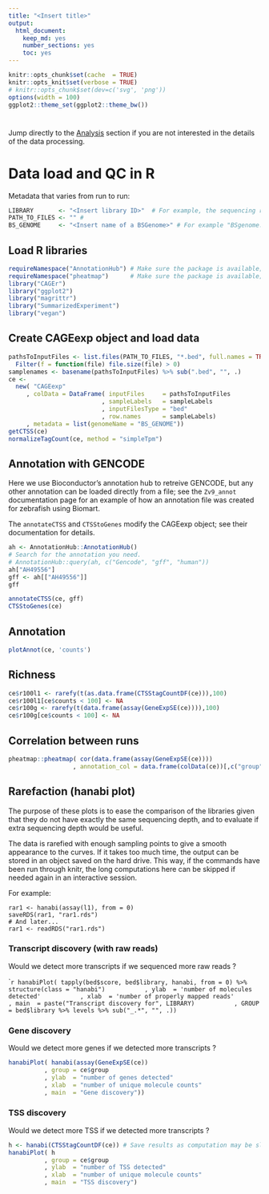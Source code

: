 ```yaml
---
title: "<Insert title>"
output: 
  html_document: 
    keep_md: yes
    number_sections: yes
    toc: yes
---
```


```r
knitr::opts_chunk$set(cache  = TRUE)
knitr::opts_knit$set(verbose = TRUE)
# knitr::opts_chunk$set(dev=c('svg', 'png'))
options(width = 100)
ggplot2::theme_set(ggplot2::theme_bw())
```

<Insert title>
==============

Jump directly to the [Analysis](#analysis) section if you are not interested in
the details of the data processing.

Data load and QC in R
=====================

Metadata that varies from run to run:

```r
LIBRARY       <- "<Insert library ID>"  # For example, the sequencing run ID.
PATH_TO_FILES <- "" # 
BS_GENOME     <- "<Insert name of a BSGenome>" # For example "BSgenome.Hsapiens.UCSC.hg38" or NULL
```

Load R libraries
----------------

```r
requireNamespace("AnnotationHub") # Make sure the package is available; but do not load it.
requireNamespace("pheatmap")      # Make sure the package is available; but do not load it.
library("CAGEr")
library("ggplot2")
library("magrittr")
library("SummarizedExperiment")
library("vegan")
```

Create CAGEexp object and load data
-----------------------------------

<!--
For a sample CAGEexp object, see the example on the CAGEexp-class documentation page.

The commands below assume an input in BED format; see the documentation page
of "inputFilesType" for a list of other supported formats.

Sample names are taken from the file names, but they can also be provided directly
when creating the colData DataFrame.
-->

```r
pathsToInputFiles <- list.files(PATH_TO_FILES, "*.bed", full.names = TRUE) %>%
  Filter(f = function(file) file.size(file) > 0)
samplenames <- basename(pathsToInputFiles) %>% sub(".bed", "", .)
ce <-
  new( "CAGEexp"
     , colData = DataFrame( inputFiles     = pathsToInputFiles
                          , sampleLabels   = sampleLabels
                          , inputFilesType = "bed"
                          , row.names      = sampleLabels)
     , metadata = list(genomeName = "BS_GENOME"))
getCTSS(ce)
normalizeTagCount(ce, method = "simpleTpm")
```

Annotation with GENCODE
-----------------------

Here we use Bioconductor's annotation hub to retreive GENCODE, but any other
annotation can be loaded directly from a file; see the `Zv9_annot` documentation
page for an example of how an annotation file was created for zebrafish
using Biomart.

The `annotateCTSS` and `CTSStoGenes` modify the CAGEexp object; see their
documentation for details.


```r
ah <- AnnotationHub::AnnotationHub()
# Search for the annotation you need.
# AnnotationHub::query(ah, c("Gencode", "gff", "human"))
ah["AH49556"]
gff <- ah[["AH49556"]]
gff

annotateCTSS(ce, gff)
CTSStoGenes(ce)
```

Annotation
----------

```r
plotAnnot(ce, 'counts')
```

Richness
--------

```r
ce$r100l1 <- rarefy(t(as.data.frame(CTSStagCountDF(ce))),100)
ce$r100l1[ce$counts < 100] <- NA
ce$r100g <- rarefy(t(data.frame(assay(GeneExpSE(ce)))),100)
ce$r100g[ce$counts < 100] <- NA
```

Correlation between runs
------------------------

<!--
Assumes that colData(ce) has a "group" column; edit as needed.  `drop = F` is not needed
if there are more than one annotations.
-->


```r
pheatmap::pheatmap( cor(data.frame(assay(GeneExpSE(ce))))
                  , annotation_col = data.frame(colData(ce))[,c("group"), drop = F])
```


Rarefaction (hanabi plot)
-------------------------

The purpose of these plots is to ease the comparison of the libraries given that they do not have exactly the same sequencing depth, and to evaluate if extra sequencing depth would be useful.

The data is rarefied with enough sampling points to give a smooth appearance to
the curves.  If it takes too much time, the output can be stored in an object
saved on the hard drive.  This way, if the commands have been run through knitr,
the long computations here can be skipped if needed again in an interactive
session.

For example:

```
rar1 <- hanabi(assay(l1), from = 0)
saveRDS(rar1, "rar1.rds")
# And later...
rar1 <- readRDS("rar1.rds")
```

### Transcript discovery (with raw reads)

Would we detect more transcripts if we sequenced more raw reads ?

````r
hanabiPlot( tapply(bed$score, bed$library, hanabi, from = 0) %>% 
              structure(class = "hanabi")
          , ylab  = 'number of molecules detected'
          , xlab  = 'number of properly mapped reads'
          , main  = paste("Transcript discovery for", LIBRARY)
          , GROUP = bed$library %>% levels %>% sub("_.*", "", .))
```

### Gene discovery

Would we detect more genes if we detected more transcripts ?

```r
hanabiPlot( hanabi(assay(GeneExpSE(ce))
          , group = ce$group
          , ylab  = "number of genes detected"
          , xlab  = "number of unique molecule counts"
          , main  = "Gene discovery"))
```

### TSS discovery

Would we detect more TSS if we detected more transcripts ?

```r
h <- hanabi(CTSStagCountDF(ce)) # Save results as computation may be slow.
hanabiPlot( h
          , group = ce$group
          , ylab  = "number of TSS detected"
          , xlab  = "number of unique molecule counts"
          , main  = "TSS discovery")
```
